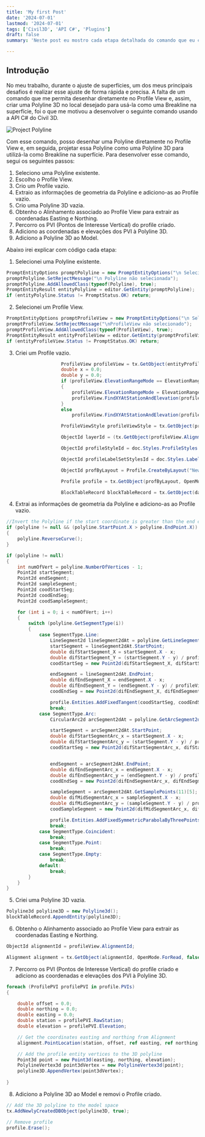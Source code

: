 ```yaml
---
title: 'My first Post'
date: '2024-07-01'
lastmod: '2024-07-01'
tags: ['Civil3D', 'API C#', 'Plugins']
draft: false
summary: 'Neste post eu mostro cada etapa detalhada do comando que eu criei utilizando a API C# do Civil3D'

---
```


## Introdução

No meu trabalho, durante o ajuste de superfícies, um dos meus principais desafios é realizar esse ajuste de forma rápida e precisa.
A falta de um comando que me permita desenhar diretamente no Profile View e, assim, criar uma Polyline 3D no local desejado 
para usá-la como uma Breakline na superfície, foi o que me motivou a desenvolver o seguinte comando usando a API C# do Civil 3D.

![Project Polyline](https://github.com/MatheusRamo/Project-Polyline/assets/54686264/bcb3a157-a9ce-4126-98ea-631e731ce1a6)

Com esse comando, posso desenhar uma Polyline diretamente no Profile View e,  em seguida, projetar essa Polyline como uma Polyline 3D 
para utilizá-la como Breakline na superfície. Para desenvolver esse comando, segui os seguintes passos:

1. Seleciono uma Polyline existente.
2. Escolho o Profile View.
3. Crio um Profile vazio.
4. Extraio as informações de geometria da Polyline e adiciono-as ao Profile vazio.
5. Crio uma Polyline 3D vazia.
6. Obtenho o Alinhamento associado ao Profile View para extrair as coordenadas Easting e Northing.
7. Percorro os PVI (Pontos de Interesse Vertical) do profile criado.
8. Adiciono as coordenadas e elevações dos PVI à Polyline 3D.
9. Adiciono a Polyline 3D ao Model.

Abaixo irei explicar com código cada etapa:

1. Selecionei uma Polyline existente.

```csharp
PromptEntityOptions promptPolyline = new PromptEntityOptions("\n Selecione uma polyline : ");
promptPolyline.SetRejectMessage("\n Polyline não selecionada");
promptPolyline.AddAllowedClass(typeof(Polyline), true);
PromptEntityResult entityPolyline = editor.GetEntity(promptPolyline);
if (entityPolyline.Status != PromptStatus.OK) return;
```

2. Selecionei um Profile View.
```csharp
PromptEntityOptions promptProfileView = new PromptEntityOptions("\n Selecione um ProfileView: ");
promptProfileView.SetRejectMessage("\nProfileView não selecionado");
promptProfileView.AddAllowedClass(typeof(ProfileView), true);
PromptEntityResult entityProfileView = editor.GetEntity(promptProfileView);
if (entityProfileView.Status != PromptStatus.OK) return;
```

3. Criei um Profile vazio.
```csharp
                    ProfileView profileView = tx.GetObject(entityProfileView.ObjectId, OpenMode.ForWrite) as ProfileView;
                    double x = 0.0;
                    double y = 0.0;
                    if (profileView.ElevationRangeMode == ElevationRangeType.Automatic)
                    {
                        profileView.ElevationRangeMode = ElevationRangeType.UserSpecified;
                        profileView.FindXYAtStationAndElevation(profileView.StationStart, profileView.ElevationMin, ref x, ref y);
                    }
                    else
                        profileView.FindXYAtStationAndElevation(profileView.StationStart, profileView.ElevationMin, ref x, ref y);

                    ProfileViewStyle profileViewStyle = tx.GetObject(profileView.StyleId, OpenMode.ForRead) as ProfileViewStyle;

                    ObjectId layerId = (tx.GetObject(profileView.AlignmentId, OpenMode.ForRead) as Alignment).LayerId;

                    ObjectId profileStyleId = doc.Styles.ProfileStyles.FirstOrDefault();

                    ObjectId profileLabelSetStylesId = doc.Styles.LabelSetStyles.ProfileLabelSetStyles.FirstOrDefault();

                    ObjectId profByLayout = Profile.CreateByLayout("New Profile", profileView.AlignmentId, layerId, profileStyleId, profileLabelSetStylesId);

                    Profile profile = tx.GetObject(profByLayout, OpenMode.ForWrite) as Profile;

                    BlockTableRecord blockTableRecord = tx.GetObject(database.CurrentSpaceId, OpenMode.ForWrite) as BlockTableRecord;
```
4. Extrai as informações de geometria da Polyline e adiciono-as ao Profile vazio.
```csharp
//Invert the Polyline if the start coordinate is greater than the end coordinate
if (polyline != null && (polyline.StartPoint.X > polyline.EndPoint.X))
{
    polyline.ReverseCurve();
}

if (polyline != null)
{
    int numOfVert = polyline.NumberOfVertices - 1;
    Point2d startSegment;
    Point2d endSegment;
    Point2d sampleSegment;
    Point2d coodStartSeg;
    Point2d coodEndSeg;
    Point2d coodSampleSegment;

    for (int i = 0; i < numOfVert; i++)
    {
        switch (polyline.GetSegmentType(i))
        {
            case SegmentType.Line:
                LineSegment2d lineSegment2dAt = polyline.GetLineSegment2dAt(i);
                startSegment = lineSegment2dAt.StartPoint;
                double difStartSegment_X = startSegment.X - x;
                double difStartSegment_Y = (startSegment.Y - y) / profileViewStyle.GraphStyle.VerticalExaggeration + profileView.ElevationMin;
                coodStartSeg = new Point2d(difStartSegment_X, difStartSegment_Y);

                endSegment = lineSegment2dAt.EndPoint;
                double difEndSegment_X = endSegment.X - x;
                double difEndSegment_Y = (endSegment.Y - y) / profileViewStyle.GraphStyle.VerticalExaggeration + profileView.ElevationMin;
                coodEndSeg = new Point2d(difEndSegment_X, difEndSegment_Y);

                profile.Entities.AddFixedTangent(coodStartSeg, coodEndSeg);
                break;
            case SegmentType.Arc:
                CircularArc2d arcSegment2dAt = polyline.GetArcSegment2dAt(i);

                startSegment = arcSegment2dAt.StartPoint;
                double difStartSegmentArc_x = startSegment.X - x;
                double difStartSegmentArc_y = (startSegment.Y - y) / profileViewStyle.GraphStyle.VerticalExaggeration + profileView.ElevationMin;
                coodStartSeg = new Point2d(difStartSegmentArc_x, difStartSegmentArc_y);


                endSegment = arcSegment2dAt.EndPoint;
                double difEndSegmentArc_x = endSegment.X - x;
                double difEndSegmentArc_y = (endSegment.Y - y) / profileViewStyle.GraphStyle.VerticalExaggeration + profileView.ElevationMin;
                coodEndSeg = new Point2d(difEndSegmentArc_x, difEndSegmentArc_x);

                sampleSegment = arcSegment2dAt.GetSamplePoints(11)[5];
                double difMidSegmentArc_x = sampleSegment.X - x;
                double difMidSegmentArc_y = (sampleSegment.Y - y) / profileViewStyle.GraphStyle.VerticalExaggeration + profileView.ElevationMin;
                coodSampleSegment = new Point2d(difMidSegmentArc_x, difMidSegmentArc_y);

                profile.Entities.AddFixedSymmetricParabolaByThreePoints(coodStartSeg, coodSampleSegment, coodEndSeg);
                break;
            case SegmentType.Coincident:
                break;
            case SegmentType.Point:
                break;
            case SegmentType.Empty:
                break;
            default:
                break;
        }
    }
}
```
5. Criei uma Polyline 3D vazia.
```csharp
Polyline3d polyline3D = new Polyline3d();
blockTableRecord.AppendEntity(polyline3D);
```

6. Obtenho o Alinhamento associado ao Profile View para extrair as coordenadas Easting e Northing.
```csharp
ObjectId alignmentId = profileView.AlignmentId;

Alignment alignment = tx.GetObject(alignmentId, OpenMode.ForRead, false) as Alignment;
```
7. Percorro os PVI (Pontos de Interesse Vertical) do profile criado e adiciono as coordenadas e elevações dos PVI à Polyline 3D.
```csharp
foreach (ProfilePVI profilePVI in profile.PVIs)
{

    double offset = 0.0;
    double northing = 0.0;
    double easting = 0.0;
    double station = profilePVI.RawStation;
    double elevation = profilePVI.Elevation;

    // Get the coordinates easting and northing from Alignment
    alignment.PointLocation(station, offset, ref easting, ref northing);

    // Add the profile entity vertices to the 3D polyline
    Point3d point = new Point3d(easting, northing, elevation);
    PolylineVertex3d point3dVertex = new PolylineVertex3d(point);
    polyline3D.AppendVertex(point3dVertex);
    
}
```
8. Adiciono a Polyline 3D ao Model e removi o Profile criado.
```csharp
// Add the 3D polyline to the model space
tx.AddNewlyCreatedDBObject(polyline3D, true);

// Remove profile
profile.Erase();
```